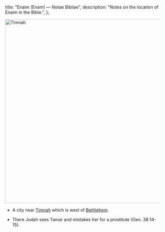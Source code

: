   title: "Enaim (Enam) — Notae Bibliae",
  description: "Notes on the location of Enaim in the Bible.",
};

<Initial text="Enaim (Enam)" />

<Image
  className="sepia rounded"
  src="/places/timnah.jpg"
  alt="Timnah"
  width="600"
  height="600"
/>

- A city near [Timnah](/places/old-testament/genesis/timnah) which is west of [Bethlehem](/places/old-testament/genesis/bethlehem).

- There Judah sees Tamar and mistakes her for a prostitute (Gen. 38:14-15).
